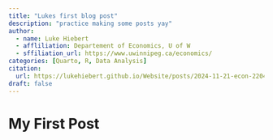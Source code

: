 ```yaml
---
title: "Lukes first blog post"
description: "practice making some posts yay"
author: 
  - name: Luke Hiebert
  - affliliation: Departement of Economics, U of W
  - sffiliation_url: https://www.uwinnipeg.ca/economics/
categories: [Quarto, R, Data Analysis]
citation: 
  url: https://lukehiebert.github.io/Website/posts/2024-11-21-econ-2204/
draft: false
---
```


# My First Post
